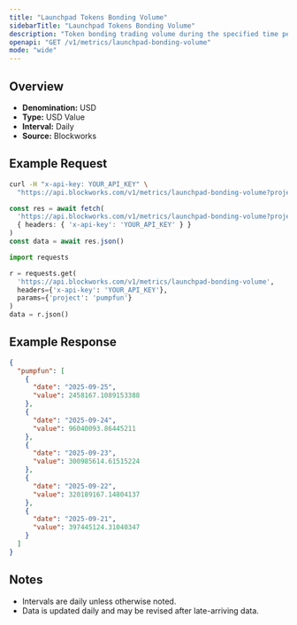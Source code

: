 ```yaml
---
title: "Launchpad Tokens Bonding Volume"
sidebarTitle: "Launchpad Tokens Bonding Volume"
description: "Token bonding trading volume during the specified time period for given launchpad."
openapi: "GET /v1/metrics/launchpad-bonding-volume"
mode: "wide"
---
```


## Overview

- **Denomination:** USD
- **Type:** USD Value
- **Interval:** Daily
- **Source:** Blockworks

## Example Request

<CodeGroup>

```bash cURL
curl -H "x-api-key: YOUR_API_KEY" \
  "https://api.blockworks.com/v1/metrics/launchpad-bonding-volume?project=pumpfun"
```

```typescript TypeScript
const res = await fetch(
  'https://api.blockworks.com/v1/metrics/launchpad-bonding-volume?project=pumpfun',
  { headers: { 'x-api-key': 'YOUR_API_KEY' } }
)
const data = await res.json()
```

```python Python
import requests

r = requests.get(
  'https://api.blockworks.com/v1/metrics/launchpad-bonding-volume',
  headers={'x-api-key': 'YOUR_API_KEY'},
  params={'project': 'pumpfun'}
)
data = r.json()
```

</CodeGroup>

## Example Response

```json
{
  "pumpfun": [
    {
      "date": "2025-09-25",
      "value": 2458167.1089153388
    },
    {
      "date": "2025-09-24",
      "value": 96040093.86445211
    },
    {
      "date": "2025-09-23",
      "value": 300985614.61515224
    },
    {
      "date": "2025-09-22",
      "value": 320189167.14804137
    },
    {
      "date": "2025-09-21",
      "value": 397445124.31040347
    }
  ]
}
```

## Notes
- Intervals are daily unless otherwise noted.
- Data is updated daily and may be revised after late-arriving data.
